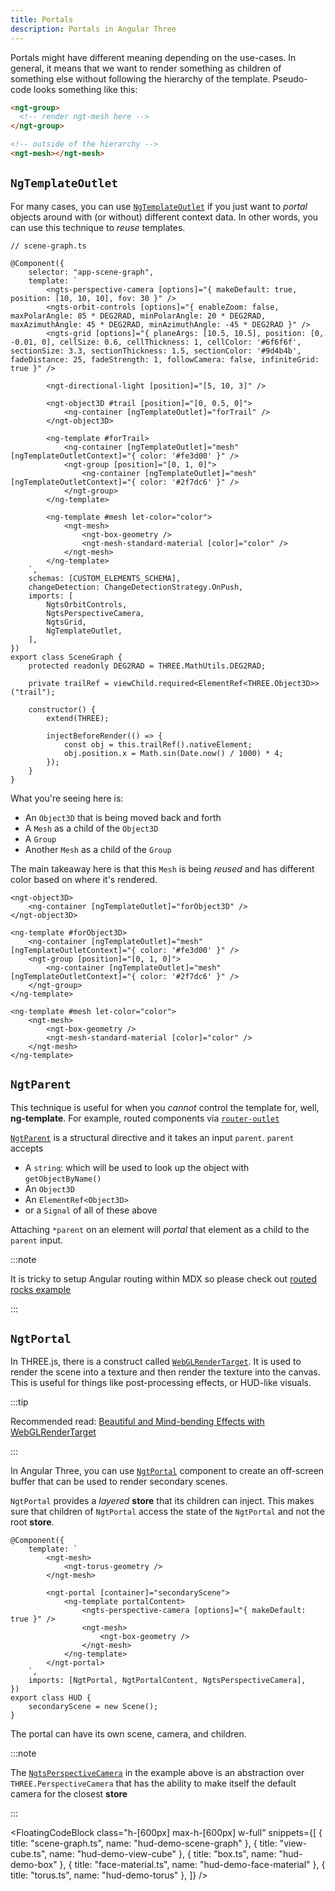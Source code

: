 ```yaml
---
title: Portals
description: Portals in Angular Three
---
```



Portals might have different meaning depending on the use-cases. In general,
it means that we want to render something as children of something else without following
the hierarchy of the template. Pseudo-code looks something like this:

```html
<ngt-group>
  <!-- render ngt-mesh here -->
</ngt-group>

<!-- outside of the hierarchy -->
<ngt-mesh></ngt-mesh>
```

## `NgTemplateOutlet`

For many cases, you can use [`NgTemplateOutlet`](https://angular.dev/api/common/NgTemplateOutlet?tab=api) if you just want to _portal_ objects around with (or without) different context data. In other words, you can
use this technique to _reuse_ templates.

```angular-ts
// scene-graph.ts

@Component({
    selector: "app-scene-graph",
    template: `
        <ngts-perspective-camera [options]="{ makeDefault: true, position: [10, 10, 10], fov: 30 }" />
        <ngts-orbit-controls [options]="{ enableZoom: false, maxPolarAngle: 85 * DEG2RAD, minPolarAngle: 20 * DEG2RAD, maxAzimuthAngle: 45 * DEG2RAD, minAzimuthAngle: -45 * DEG2RAD }" />
        <ngts-grid [options]="{ planeArgs: [10.5, 10.5], position: [0, -0.01, 0], cellSize: 0.6, cellThickness: 1, cellColor: '#6f6f6f', sectionSize: 3.3, sectionThickness: 1.5, sectionColor: '#9d4b4b', fadeDistance: 25, fadeStrength: 1, followCamera: false, infiniteGrid: true }" />

        <ngt-directional-light [position]="[5, 10, 3]" />

        <ngt-object3D #trail [position]="[0, 0.5, 0]">
            <ng-container [ngTemplateOutlet]="forTrail" />
        </ngt-object3D>

        <ng-template #forTrail>
            <ng-container [ngTemplateOutlet]="mesh" [ngTemplateOutletContext]="{ color: '#fe3d00' }" />
            <ngt-group [position]="[0, 1, 0]">
                <ng-container [ngTemplateOutlet]="mesh" [ngTemplateOutletContext]="{ color: '#2f7dc6' }" />
            </ngt-group>
        </ng-template>

        <ng-template #mesh let-color="color">
            <ngt-mesh>
                <ngt-box-geometry />
                <ngt-mesh-standard-material [color]="color" />
            </ngt-mesh>
        </ng-template>
    `,
    schemas: [CUSTOM_ELEMENTS_SCHEMA],
    changeDetection: ChangeDetectionStrategy.OnPush,
    imports: [
        NgtsOrbitControls,
        NgtsPerspectiveCamera,
        NgtsGrid,
        NgTemplateOutlet,
    ],
})
export class SceneGraph {
    protected readonly DEG2RAD = THREE.MathUtils.DEG2RAD;

    private trailRef = viewChild.required<ElementRef<THREE.Object3D>>("trail");

    constructor() {
        extend(THREE);

        injectBeforeRender(() => {
            const obj = this.trailRef().nativeElement;
            obj.position.x = Math.sin(Date.now() / 1000) * 4;
        });
    }
}
```

<div class="h-[600px] w-full border border-dashed border-accent-600 dark:border-accent-200 rounded">
  <TemplateOutletDemo client:only step={1} />
</div>

What you're seeing here is:

- An `Object3D` that is being moved back and forth
- A `Mesh` as a child of the `Object3D`
- A `Group`
- Another `Mesh` as a child of the `Group`

The main takeaway here is that this `Mesh` is being _reused_ and has different color based on where it's rendered.

```angular-html
<ngt-object3D>
    <ng-container [ngTemplateOutlet]="forObject3D" />
</ngt-object3D>

<ng-template #forObject3D>
    <ng-container [ngTemplateOutlet]="mesh" [ngTemplateOutletContext]="{ color: '#fe3d00' }" />
    <ngt-group [position]="[0, 1, 0]">
        <ng-container [ngTemplateOutlet]="mesh" [ngTemplateOutletContext]="{ color: '#2f7dc6' }" />
    </ngt-group>
</ng-template>

<ng-template #mesh let-color="color">
    <ngt-mesh>
        <ngt-box-geometry />
        <ngt-mesh-standard-material [color]="color" />
    </ngt-mesh>
</ng-template>
```

## `NgtParent`

This technique is useful for when you _cannot_ control the template for, well, **ng-template**.
For example, routed components via [`router-outlet`](https://angular.dev/api/router/RouterOutlet)

[`NgtParent`](/reference/core/parent) is a structural directive and it takes an input `parent`. `parent` accepts

- A `string`: which will be used to look up the object with `getObjectByName()`
- An `Object3D`
- An `ElementRef<Object3D>`
- or a `Signal` of all of these above

Attaching `*parent` on an element will _portal_ that element as a child to the `parent` input.

:::note

It is tricky to setup Angular routing within MDX so please check out [routed rocks example](https://demo.angularthree.org/routed-rocks)

:::

## `NgtPortal`

In THREE.js, there is a construct called [`WebGLRenderTarget`](https://threejs.org/docs/#api/en/renderers/WebGLRenderTarget). It is used to render the scene into a texture and then
render the texture into the canvas. This is useful for things like post-processing effects, or HUD-like visuals.

:::tip

Recommended read: [Beautiful and Mind-bending Effects with WebGLRenderTarget](https://blog.maximeheckel.com/posts/beautiful-and-mind-bending-effects-with-webgl-render-targets/)

:::

In Angular Three, you can use [`NgtPortal`](/reference/core/portal) component to create an off-screen buffer that can be used to render secondary scenes.

`NgtPortal` provides a _layered_ **store** that its children can inject. This makes sure that children of `NgtPortal`
access the state of the `NgtPortal` and not the root **store**.

```angular-ts
@Component({
    template: `
        <ngt-mesh>
            <ngt-torus-geometry />
        </ngt-mesh>

        <ngt-portal [container]="secondaryScene">
            <ng-template portalContent>
                <ngts-perspective-camera [options]="{ makeDefault: true }" />
                <ngt-mesh>
                    <ngt-box-geometry />
                </ngt-mesh>
            </ng-template>
        </ngt-portal>
    `,
    imports: [NgtPortal, NgtPortalContent, NgtsPerspectiveCamera],
})
export class HUD {
    secondaryScene = new Scene();
}
```

The portal can have its own scene, camera, and children.

:::note

The [`NgtsPerspectiveCamera`](/reference/soba/cameras/perspective-camera) in the example above is an abstraction
over `THREE.PerspectiveCamera` that has the ability to make itself the default camera for the closest **store**

:::

<FloatingCodeBlock
  class="h-[600px] max-h-[600px] w-full"
  snippets={[
    { title: "scene-graph.ts", name: "hud-demo-scene-graph" },
    { title: "view-cube.ts", name: "hud-demo-view-cube" },
    { title: "box.ts", name: "hud-demo-box" },
    { title: "face-material.ts", name: "hud-demo-face-material" },
    { title: "torus.ts", name: "hud-demo-torus" },
  ]}
/>

<div class="h-[600px] w-full border border-dashed border-accent-600 dark:border-accent-200 rounded">
  <HudDemo client:only step={1} />
</div>
